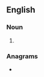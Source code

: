 ==English==

===Noun===
{{head|en|noun form}}

# {{plural of|adorner|lang=en}}

===Anagrams===
* {{anagrams|en|a=adenorrs|Reardons|readorns}}